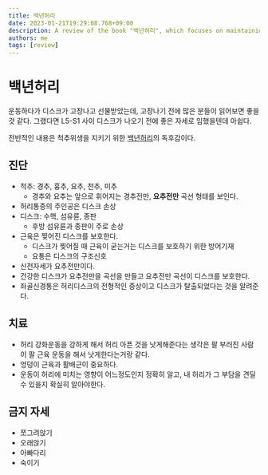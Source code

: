 ```yaml
---
title: 백년허리
date: 2023-01-21T19:29:08.768+09:00
description: A review of the book "백년허리", which focuses on maintaining spinal hygiene and preventing disk damage
authors: me
tags: [review]
---
```


# 백년허리

운동하다가 디스크가 고장나고 선물받았는데, 고장나기 전에 많은 분들이 읽어보면 좋을 것 같다.
그랬다면 L5-S1 사이 디스크가 나오기 전에 좋은 자세로 임했을텐데 아쉽다.

전반적인 내용은 척추위생을 지키기 위한 [백년허리](https://link.coupang.com/a/MTwds)의 독후감이다.

## 진단

- 척추: 경추, 흉추, 요추, 천추, 미추
  - 경추와 요추는 앞으로 휘어지는 경추전만, **요추전만** 곡선 형태를 보인다.
- 허리통증의 주인공은 디스크 손상
- 디스크: 수핵, 섬유륜, 종판
  - 후방 섬유륜과 종판이 주로 손상
- 근육은 찢어진 디스크를 보호한다.
  - 디스크가 찢어질 때 근육이 굳는거는 디스크를 보호하기 위한 방어기재
  - 요통은 디스크의 구조신호
- 신전자세가 요추전만이다.
- 건강한 디스크가 요추전만을 곡선을 만들고 요추전만 곡선이 디스크를 보호한다.
- 좌골신경통은 허리디스크의 전형적인 증상이고 디스크가 탈출되었다는 것을 알려준다.

## 치료

- 허리 강화운동을 강하게 해서 허리 아픈 것을 낫게해준다는 생각은 팔 부러진 사람이 팔 근육 운동을 해서 낫게한다는거랑 같다.
- 엉덩이 근육과 활배근이 중요하다.
- 운동이 허리에 미치는 영향이 어느정도인지 정확히 알고, 내 허리가 그 부담을 견딜 수 있을지 확실히 알아야한다.

## 금지 자세

- 쪼그려앉기
- 오래앉기
- 아빠다리
- 숙이기
